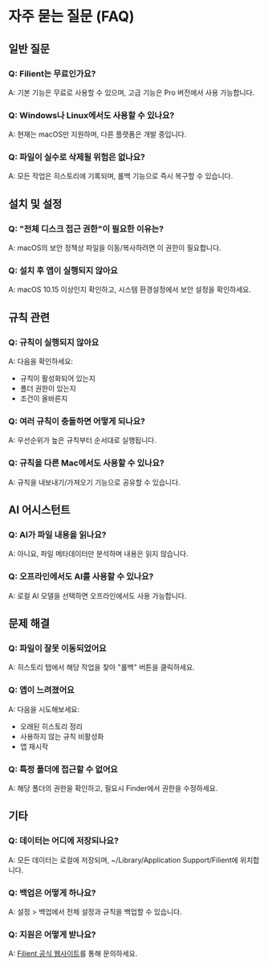# 자주 묻는 질문 (FAQ)

## 일반 질문

### Q: Filient는 무료인가요?
A: 기본 기능은 무료로 사용할 수 있으며, 고급 기능은 Pro 버전에서 사용 가능합니다.

### Q: Windows나 Linux에서도 사용할 수 있나요?
A: 현재는 macOS만 지원하며, 다른 플랫폼은 개발 중입니다.

### Q: 파일이 실수로 삭제될 위험은 없나요?
A: 모든 작업은 히스토리에 기록되며, 롤백 기능으로 즉시 복구할 수 있습니다.

## 설치 및 설정

### Q: "전체 디스크 접근 권한"이 필요한 이유는?
A: macOS의 보안 정책상 파일을 이동/복사하려면 이 권한이 필요합니다.

### Q: 설치 후 앱이 실행되지 않아요
A: macOS 10.15 이상인지 확인하고, 시스템 환경설정에서 보안 설정을 확인하세요.

## 규칙 관련

### Q: 규칙이 실행되지 않아요
A: 다음을 확인하세요:
- 규칙이 활성화되어 있는지
- 폴더 권한이 있는지
- 조건이 올바른지

### Q: 여러 규칙이 충돌하면 어떻게 되나요?
A: 우선순위가 높은 규칙부터 순서대로 실행됩니다.

### Q: 규칙을 다른 Mac에서도 사용할 수 있나요?
A: 규칙을 내보내기/가져오기 기능으로 공유할 수 있습니다.

## AI 어시스턴트

### Q: AI가 파일 내용을 읽나요?
A: 아니요, 파일 메타데이터만 분석하며 내용은 읽지 않습니다.

### Q: 오프라인에서도 AI를 사용할 수 있나요?
A: 로컬 AI 모델을 선택하면 오프라인에서도 사용 가능합니다.

## 문제 해결

### Q: 파일이 잘못 이동되었어요
A: 히스토리 탭에서 해당 작업을 찾아 "롤백" 버튼을 클릭하세요.

### Q: 앱이 느려졌어요
A: 다음을 시도해보세요:
- 오래된 히스토리 정리
- 사용하지 않는 규칙 비활성화
- 앱 재시작

### Q: 특정 폴더에 접근할 수 없어요
A: 해당 폴더의 권한을 확인하고, 필요시 Finder에서 권한을 수정하세요.

## 기타

### Q: 데이터는 어디에 저장되나요?
A: 모든 데이터는 로컬에 저장되며, ~/Library/Application Support/Filient에 위치합니다.

### Q: 백업은 어떻게 하나요?
A: 설정 > 백업에서 전체 설정과 규칙을 백업할 수 있습니다.

### Q: 지원은 어떻게 받나요?
A: [Filient 공식 웹사이트](https://filient.ai)를 통해 문의하세요.
